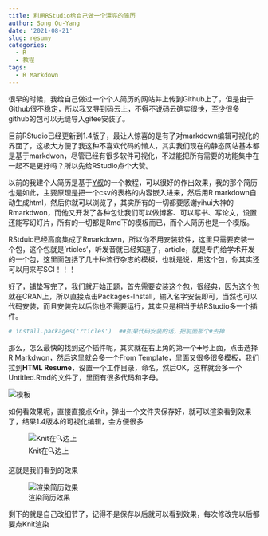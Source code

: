 ```yaml
---
title: 利用RStudio给自己做一个漂亮的简历
author: Song Ou-Yang
date: '2021-08-21'
slug: resumy
categories:
  - R
  - 教程
tags:
  - R Markdown
---
```


很早的时候，我给自己做过一个个人简历的网站并上传到Github上了，但是由于Github很不稳定，所以我又导到码云上，不得不说码云确实很快，至少很多github的包可以无缝导入gitee安装了。

目前RStudio已经更新到1.4版了，最让人惊喜的是有了对markdown编辑可视化的界面了，这极大方便了我这种不喜欢代码的懒人，其实我们现在的静态网站基本都是基于markdwon，尽管已经有很多软件可视化，不过能把所有需要的功能集中在一起不是更好吗？所以先给RStudio点个大赞。

以前的我建个人简历是基于[Y叔](https://mp.weixin.qq.com/s/Dz2fa83O_P5QPD8VLR7DRQ)的一个教程，可以很好的作出效果，我的那个简历也是如此，主要原理是把一个csv的表格的内容嵌入进来，然后用R markdown自动生成html，然后你就可以浏览了，其实所有的一切都要感谢yihui大神的Rmarkdwon，而他又开发了各种包让我们可以做博客、可以写书、写论文，设置还能写幻灯片，所有的一切都是Rmd下的模板而已，而个人简历也是一个模版。

RStduio已经高度集成了Rmarkdown，所以你不用安装软件，这里只需要安装一个包，这个包就是'rticles'，听发音就已经知道了，article，就是专门给学术开发的一个包，这里面包括了几十种流行杂志的模板，也就是说，用这个包，你其实还可以用来写SCI！！！

好了，铺垫写完了，我们就开始正题，首先需要安装这个包，很经典，因为这个包就在CRAN上，所以直接点击Packages-Install，输入名字安装即可，当然也可以代码安装，而且安装完以后你也不需要运行，其实只是相当于给RStudio多一个插件。

```r
# install.packages('rticles')  ##如果代码安装的话，把前面那个#去掉
```

那么，怎么最快的找到这个插件呢，其实就在右上角的第一个➕号上面，点击选择R Markdwon，然后这里就会多一个From Template，里面又很多很多模板，我们拉到**HTML Resume**，设置一个工作目录，命名，然后OK，这样就会多一个Untitled.Rmd的文件了，里面有很多代码和字母。

![](%E5%B1%8F%E5%B9%95%E5%BF%AB%E7%85%A7%202021-08-21%20%E4%B8%8B%E5%8D%885.03.47.png "模板")

如何看效果呢，直接直接点Knit，弹出一个文件夹保存好，就可以渲染看到效果了，结果1.4版本的可视化编辑，会方便很多

![Knit在🔍边上](%E5%B1%8F%E5%B9%95%E5%BF%AB%E7%85%A7%202021-08-21%20%E4%B8%8B%E5%8D%885.08.17.png)

这就是我们看到的效果

![渲染简历效果](%E5%B1%8F%E5%B9%95%E5%BF%AB%E7%85%A7%202021-08-21%20%E4%B8%8B%E5%8D%885.08.46.png)

剩下的就是自己改细节了，记得不是保存以后就可以看到效果，每次修改完以后都要点Knit渲染
